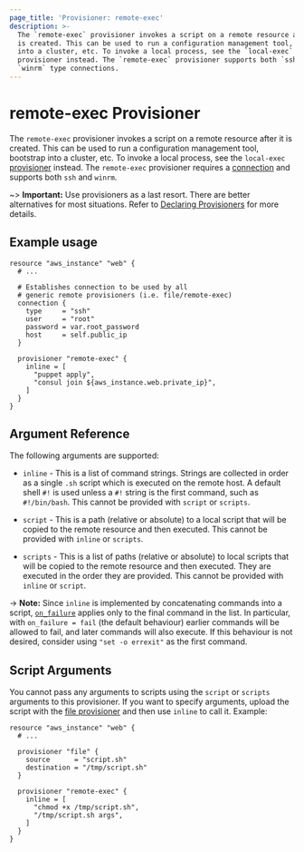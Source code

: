 ```yaml
---
page_title: 'Provisioner: remote-exec'
description: >-
  The `remote-exec` provisioner invokes a script on a remote resource after it
  is created. This can be used to run a configuration management tool, bootstrap
  into a cluster, etc. To invoke a local process, see the `local-exec`
  provisioner instead. The `remote-exec` provisioner supports both `ssh` and
  `winrm` type connections.
---
```


# remote-exec Provisioner

The `remote-exec` provisioner invokes a script on a remote resource after it
is created. This can be used to run a configuration management tool, bootstrap
into a cluster, etc. To invoke a local process, see the `local-exec`
[provisioner](/language/resources/provisioners/local-exec) instead. The `remote-exec`
provisioner requires a [connection](/language/resources/provisioners/connection)
and supports both `ssh` and `winrm`.

~> **Important:** Use provisioners as a last resort. There are better alternatives for most situations. Refer to
[Declaring Provisioners](/language/resources/provisioners/syntax) for more details.

## Example usage

```hcl
resource "aws_instance" "web" {
  # ...

  # Establishes connection to be used by all
  # generic remote provisioners (i.e. file/remote-exec)
  connection {
    type     = "ssh"
    user     = "root"
    password = var.root_password
    host     = self.public_ip
  }

  provisioner "remote-exec" {
    inline = [
      "puppet apply",
      "consul join ${aws_instance.web.private_ip}",
    ]
  }
}
```

## Argument Reference

The following arguments are supported:

* `inline` - This is a list of command strings. Strings are collected in order as
  a single `.sh` script which is executed on the remote host. A default shell `#!` 
  is used unless a `#!` string is the first command, such as `#!/bin/bash`. 
  This cannot be provided with `script` or `scripts`.

* `script` - This is a path (relative or absolute) to a local script that will
  be copied to the remote resource and then executed. This cannot be provided
  with `inline` or `scripts`.

* `scripts` - This is a list of paths (relative or absolute) to local scripts
  that will be copied to the remote resource and then executed. They are executed
  in the order they are provided. This cannot be provided with `inline` or `script`.

-> **Note:** Since `inline` is implemented by concatenating commands into a script, [`on_failure`](/language/resources/provisioners/syntax#failure-behavior) applies only to the final command in the list. In particular, with `on_failure = fail` (the default behaviour) earlier commands will be allowed to fail, and later commands will also execute. If this behaviour is not desired, consider using `"set -o errexit"` as the first command.

## Script Arguments

You cannot pass any arguments to scripts using the `script` or
`scripts` arguments to this provisioner. If you want to specify arguments,
upload the script with the
[file provisioner](/language/resources/provisioners/file)
and then use `inline` to call it. Example:

```hcl
resource "aws_instance" "web" {
  # ...

  provisioner "file" {
    source      = "script.sh"
    destination = "/tmp/script.sh"
  }

  provisioner "remote-exec" {
    inline = [
      "chmod +x /tmp/script.sh",
      "/tmp/script.sh args",
    ]
  }
}
```
